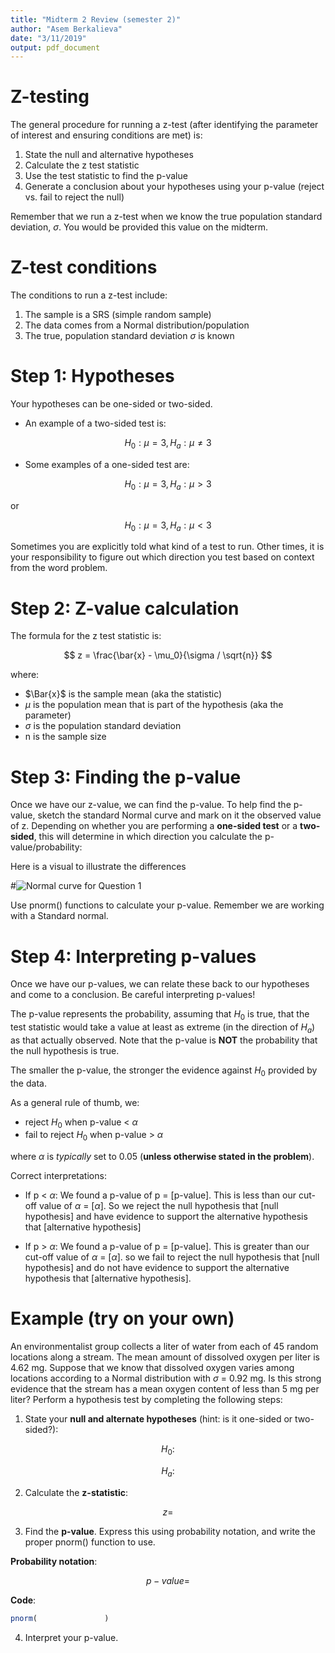 ```yaml
---
title: "Midterm 2 Review (semester 2)"
author: "Asem Berkalieva"
date: "3/11/2019"
output: pdf_document
---
```


Z-testing
=============

The general procedure for running a z-test (after identifying the parameter of interest and ensuring conditions are met) is:

1) State the null and alternative hypotheses
2) Calculate the z test statistic
3) Use the test statistic to find the p-value
4) Generate a conclusion about your hypotheses using your p-value (reject vs. fail to reject the null)

Remember that we run a z-test when we know the true population standard deviation, $\sigma$. You would be provided this value on the midterm.

Z-test conditions
============

The conditions to run a z-test include:

1) The sample is a SRS (simple random sample)
2) The data comes from a Normal distribution/population
3) The true, population standard deviation $\sigma$ is known


Step 1: Hypotheses
==========

Your hypotheses can be one-sided or two-sided.

- An example of a two-sided test is:

$$
H_0: \mu = 3, H_a: \mu \neq 3
$$

- Some examples of a one-sided test are:

$$
H_0: \mu = 3, H_a: \mu > 3
$$

or

$$
H_0: \mu = 3, H_a: \mu < 3
$$

Sometimes you are explicitly told what kind of a test to run. Other times, it is your responsibility to figure out which direction you test based on context from the word problem.


Step 2: Z-value calculation
=================

The formula for the z test statistic is:

$$
z = \frac{\bar{x} - \mu_0}{\sigma / \sqrt{n}}
$$

where:

- $\Bar{x}$ is the sample mean (aka the statistic)
- $\mu$ is the population mean that is part of the hypothesis (aka the parameter)
- $\sigma$ is the population standard deviation
- n is the sample size


Step 3: Finding the p-value
==========

Once we have our z-value, we can find the p-value. To help find the p-value, sketch the standard Normal curve and mark on it the observed value of z. Depending on whether you are performing a **one-sided test** or a **two-sided**, this will determine in which direction you calculate the p-value/probability:

Here is a visual to illustrate the differences

#![Normal curve for Question 1](images/midterm2_ztest.png)

Use pnorm() functions to calculate your p-value. Remember we are working with a Standard normal.


Step 4: Interpreting p-values
============

Once we have our p-values, we can relate these back to our hypotheses and come to a conclusion. Be careful interpreting p-values! 

The p-value represents the probability, assuming that $H_0$ is true, that the test statistic would take a value at least as extreme (in the direction of $H_a$) as that actually observed. Note that the p-value is **NOT** the probability that the null hypothesis is true. 

The smaller the p-value, the stronger the evidence against $H_0$ provided by the data.

As a general rule of thumb, we:

- reject $H_0$ when p-value < $\alpha$
- fail to reject $H_0$ when p-value > $\alpha$

where $\alpha$ is *typically* set to 0.05 (**unless otherwise stated in the problem**).

Correct interpretations:

- If p < $\alpha$: We found a p-value of p = [p-value]. This is less than our cut-off value of $\alpha$ = [$\alpha$]. So we reject the null hypothesis that [null hypothesis] and have evidence to support the alternative hypothesis that [alternative hypothesis]

- If p > $\alpha$: We found a p-value of p = [p-value]. This is greater than our cut-off value of $\alpha$ = [$\alpha$]. so we fail to reject the null hypothesis that [null hypothesis] and do not have evidence to support the alternative hypothesis that [alternative hypothesis].

Example (try on your own)
============

An environmentalist group collects a liter of water from each of 45 random locations along a stream. The mean amount of dissolved oxygen per liter is 4.62 mg. Suppose
that we know that dissolved oxygen varies among locations according to a Normal
distribution with $\sigma$ = 0.92 mg. Is this strong evidence that the stream has a mean oxygen content of less than 5 mg per liter? Perform a hypothesis test by completing the following steps:

1) State your **null and alternate hypotheses** (hint: is it one-sided or two-sided?):

$$
H_0: 
$$

$$
H_a: 
$$

2) Calculate the **z-statistic**:

$$
z = 
$$

3) Find the **p-value**. Express this using probability notation, and write the proper pnorm() function to use.

**Probability notation**:

$$
p-value = 
$$

**Code**:

```r
pnorm(               )
```

4) Interpret your p-value.





